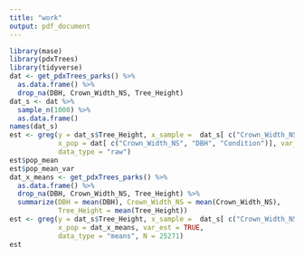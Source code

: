 ```yaml
---
title: "work"
output: pdf_document
---
```


```r
library(mase)
library(pdxTrees)
library(tidyverse)
dat <- get_pdxTrees_parks() %>%
  as.data.frame() %>%
  drop_na(DBH, Crown_Width_NS, Tree_Height)
dat_s <- dat %>%
  sample_n(1000) %>%
  as.data.frame()
names(dat_s)
est <- greg(y = dat_s$Tree_Height, x_sample =  dat_s[ c("Crown_Width_NS", "DBH", "Condition")],
            x_pop = dat[ c("Crown_Width_NS", "DBH", "Condition")], var_est = TRUE,
            data_type = "raw")
est$pop_mean
est$pop_mean_var
dat_x_means <- get_pdxTrees_parks() %>%
  as.data.frame() %>%
  drop_na(DBH, Crown_Width_NS, Tree_Height) %>%
  summarize(DBH = mean(DBH), Crown_Width_NS = mean(Crown_Width_NS), 
            Tree_Height = mean(Tree_Height))
est <- greg(y = dat_s$Tree_Height, x_sample =  dat_s[ c("Crown_Width_NS", "DBH")],
            x_pop = dat_x_means, var_est = TRUE,
            data_type = "means", N = 25271)
est
```

